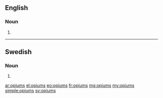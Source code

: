 ==English==

===Noun===
{{head|en}} {{p}}

# {{plural of|opium|lang=en}}

----

==Swedish==

===Noun===
{{head|sv|noun form}}

# {{sv-noun-form-indef-gen|opium}}

[[ar:opiums]]
[[el:opiums]]
[[eo:opiums]]
[[fr:opiums]]
[[mg:opiums]]
[[my:opiums]]
[[simple:opiums]]
[[sv:opiums]]